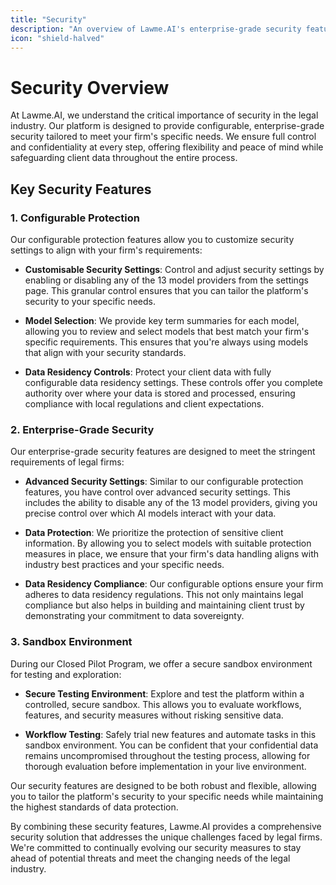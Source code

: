 ```yaml
---
title: "Security"
description: "An overview of Lawme.AI's enterprise-grade security features and configurable protection options"
icon: "shield-halved"
---
```


# Security Overview

At Lawme.AI, we understand the critical importance of security in the legal industry. Our platform is designed to provide configurable, enterprise-grade security tailored to meet your firm's specific needs. We ensure full control and confidentiality at every step, offering flexibility and peace of mind while safeguarding client data throughout the entire process.

## Key Security Features

### 1. Configurable Protection

Our configurable protection features allow you to customize security settings to align with your firm's requirements:

- **Customisable Security Settings**: Control and adjust security settings by enabling or disabling any of the 13 model providers from the settings page. This granular control ensures that you can tailor the platform's security to your specific needs.

- **Model Selection**: We provide key term summaries for each model, allowing you to review and select models that best match your firm's specific requirements. This ensures that you're always using models that align with your security standards.

- **Data Residency Controls**: Protect your client data with fully configurable data residency settings. These controls offer you complete authority over where your data is stored and processed, ensuring compliance with local regulations and client expectations.

### 2. Enterprise-Grade Security

Our enterprise-grade security features are designed to meet the stringent requirements of legal firms:

- **Advanced Security Settings**: Similar to our configurable protection features, you have control over advanced security settings. This includes the ability to disable any of the 13 model providers, giving you precise control over which AI models interact with your data.

- **Data Protection**: We prioritize the protection of sensitive client information. By allowing you to select models with suitable protection measures in place, we ensure that your firm's data handling aligns with industry best practices and your specific needs.

- **Data Residency Compliance**: Our configurable options ensure your firm adheres to data residency regulations. This not only maintains legal compliance but also helps in building and maintaining client trust by demonstrating your commitment to data sovereignty.

### 3. Sandbox Environment

During our Closed Pilot Program, we offer a secure sandbox environment for testing and exploration:

- **Secure Testing Environment**: Explore and test the platform within a controlled, secure sandbox. This allows you to evaluate workflows, features, and security measures without risking sensitive data.

- **Workflow Testing**: Safely trial new features and automate tasks in this sandbox environment. You can be confident that your confidential data remains uncompromised throughout the testing process, allowing for thorough evaluation before implementation in your live environment.

<Callout type="info">
  Our security features are designed to be both robust and flexible, allowing you to tailor the platform's security to your specific needs while maintaining the highest standards of data protection.
</Callout>

By combining these security features, Lawme.AI provides a comprehensive security solution that addresses the unique challenges faced by legal firms. We're committed to continually evolving our security measures to stay ahead of potential threats and meet the changing needs of the legal industry.

